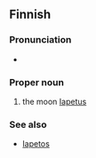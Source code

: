 ==Finnish==
{{wikipedia|lang=fi}}

===Pronunciation===
* {{hyphenation|Ja|pe|tus}}

===Proper noun===
{{fi-noun|Japetu|type=seos|proper=true}}

# {{astronomy|lang=fi}} the moon [[Iapetus]]

===See also===
* [[Iapetos]]
